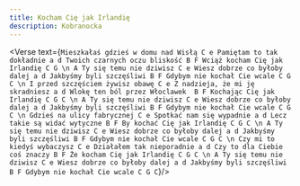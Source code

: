 ```yaml
---
title: Kocham Cię jak Irlandię
description: Kobranocka
---
```



<Verse text={`
Mieszkałaś gdzieś w domu nad Wisłą C e
Pamiętam to tak dokładnie a d
Twoich czarnych oczu bliskość B F
Wciąż kocham Cię jak Irlandię C G
\n
A Ty się temu nie dziwisz C e
Wiesz dobrze co byłoby dalej a d
Jakbyśmy byli szczęśliwi B F
Gdybym nie kochał Cie wcale C G C
\n
I przed szczęściem żywisz obawę C e
Z nadzieja, że mi ję skradniesz a d
Wlokę ten ból przez Włoclawek  B F
Kochając Cię jak Irlandię C G C
\n
A Ty się temu nie dziwisz C e
Wiesz dobrze co byłoby dalej a d
Jakbyśmy byli szczęśliwi B F
Gdybym nie kochał Cie wcale C G C
\n
Gdzieś na ulicy fabrycznej C e
Spotkać nam się wypadnie a d
Lecz takie są widać wytyczne B F
By kochać Cię jak Irlandię C G C
\n
A Ty się temu nie dziwisz C e
Wiesz dobrze co byłoby dalej a d
Jakbyśmy byli szczęśliwi B F
Gdybym nie kochał Cie wcale C G C
\n
Czy mi to kiedyś wybaczysz C e
Działałem tak nieporadnie a d
Czy to dla Ciebie coś znaczy B F
Że kocham Cię jak Irlandię C G C
\n
A Ty się temu nie dziwisz C e
Wiesz dobrze co byłoby dalej a d
Jakbyśmy byli szczęśliwi B F
Gdybym nie kochał Cie wcale C G C
`}/>
